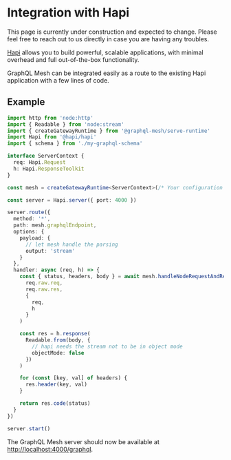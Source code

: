 
# Integration with Hapi

<Callout>
  This page is currently under construction and expected to change. Please feel free to reach out to
  us directly in case you are having any troubles.
</Callout>

[Hapi](https://hapi.dev) allows you to build powerful, scalable applications, with minimal overhead
and full out-of-the-box functionality.

GraphQL Mesh can be integrated easily as a route to the existing Hapi application with a few lines
of code.

## Example

```ts
import http from 'node:http'
import { Readable } from 'node:stream'
import { createGatewayRuntime } from '@graphql-mesh/serve-runtime'
import Hapi from '@hapi/hapi'
import { schema } from './my-graphql-schema'

interface ServerContext {
  req: Hapi.Request
  h: Hapi.ResponseToolkit
}

const mesh = createGatewayRuntime<ServerContext>(/* Your configuration */)

const server = Hapi.server({ port: 4000 })

server.route({
  method: '*',
  path: mesh.graphqlEndpoint,
  options: {
    payload: {
      // let mesh handle the parsing
      output: 'stream'
    }
  },
  handler: async (req, h) => {
    const { status, headers, body } = await mesh.handleNodeRequestAndResponse(
      req.raw.req,
      req.raw.res,
      {
        req,
        h
      }
    )

    const res = h.response(
      Readable.from(body, {
        // hapi needs the stream not to be in object mode
        objectMode: false
      })
    )

    for (const [key, val] of headers) {
      res.header(key, val)
    }

    return res.code(status)
  }
})

server.start()
```

The GraphQL Mesh server should now be available at
[http://localhost:4000/graphql](http://localhost:4000/graphql).
